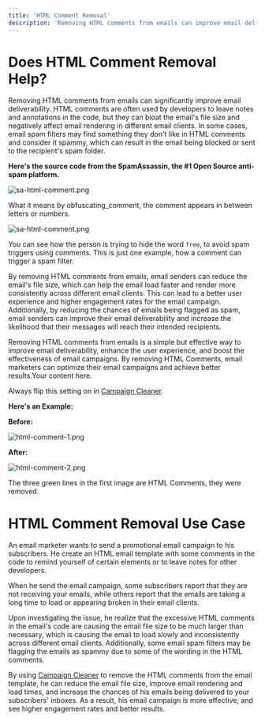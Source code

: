 ```yaml
---
title: 'HTML Comment Removal'
description: 'Removing HTML comments from emails can improve email deliverability, reduce email file size, and enhance email security.'
---
```


# Does HTML Comment Removal Help?
Removing HTML comments from emails can significantly improve email deliverability. HTML comments are often used by developers to leave notes and annotations in the code, but they can bloat the email's file size and negatively affect email rendering in different email clients. In some cases, email spam filters may find something they don't like in HTML comments and consider it spammy, which can result in the email being blocked or sent to the recipient's spam folder.

**Here's the source code from the SpamAssassin, the #1 Open Source anti-spam platform.** 

![sa-html-comment.png](/sa-html-comment.png)

What it means by obfuscating_comment, the comment appears in between letters or numbers. 

![sa-html-comment.png](/sa-html-comment-2.png)

You can see how the person is trying to hide the word `free`, to avoid spam triggers using comments. This is just one example, how a comment can trigger a spam filter.

By removing HTML comments from emails, email senders can reduce the email's file size, which can help the email load faster and render more consistently across different email clients. This can lead to a better user experience and higher engagement rates for the email campaign. Additionally, by reducing the chances of emails being flagged as spam, email senders can improve their email deliverability and increase the likelihood that their messages will reach their intended recipients.

Removing HTML comments from emails is a simple but effective way to improve email deliverability, enhance the user experience, and boost the effectiveness of email campaigns. By removing HTML  Comments, email marketers can optimize their email campaigns and achieve better results.Your content here. 

Always flip this setting on in [Campaign Cleaner](https://campaigncleaner.com).

**Here's an Example:**

**Before:**

![html-comment-1.png](/images/html-comment-3.png)

**After:**

![html-comment-2.png](/images/html_comment-4.png)

The three green lines in the first image are HTML Comments, they were removed.

# HTML Comment Removal Use Case
<Note>
An email marketer wants to send a promotional email campaign to his subscribers. He create an HTML email template with some comments in the code to remind yourself of certain elements or to leave notes for other developers.
 
When he send the email campaign, some subscribers report that they are not receiving your emails, while others report that the emails are taking a long time to load or appearing broken in their email clients.
 
Upon investigating the issue, he realize that the excessive HTML comments in the email's code are causing the email file size to be much larger than necessary, which is causing the email to load slowly and inconsistently across different email clients. Additionally, some email spam filters may be flagging the emails as spammy due to some of the wording in the HTML comments.
 
By using [Campaign Cleaner](https://campaigncleaner.com) to remove the HTML comments from the email template, he can reduce the email file size, improve email rendering and load times, and increase the chances of his emails being delivered to your subscribers' inboxes. As a result, his email campaign is more effective, and see higher engagement rates and better results.
</Note>
